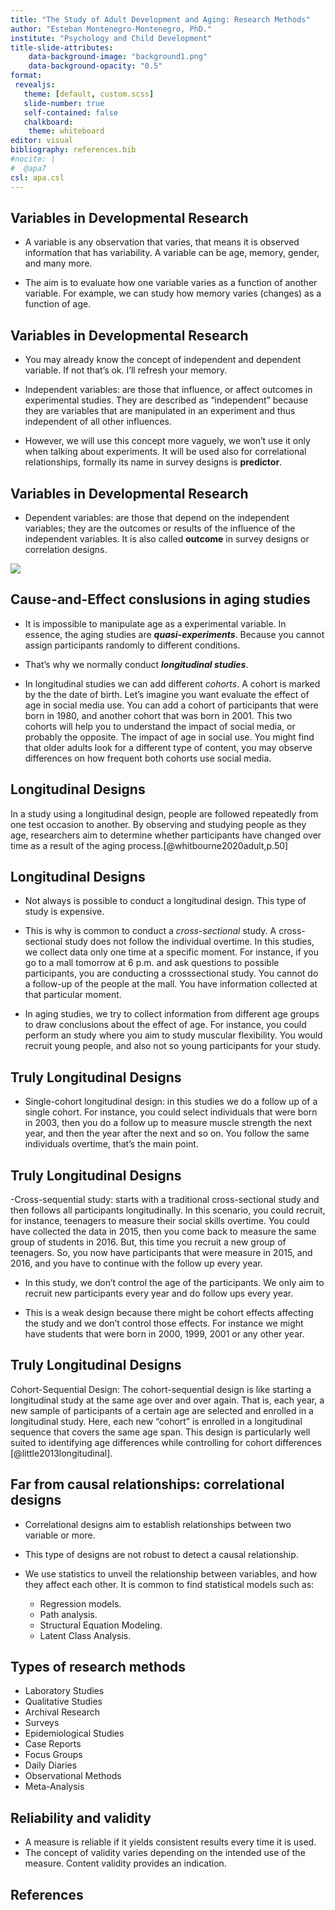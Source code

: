 ```yaml
---
title: "The Study of Adult Development and Aging: Research Methods"
author: "Esteban Montenegro-Montenegro, PhD."
institute: "Psychology and Child Development"
title-slide-attributes:
    data-background-image: "background1.png"
    data-background-opacity: "0.5"
format: 
 revealjs:
   theme: [default, custom.scss]
   slide-number: true
   self-contained: false
   chalkboard: 
    theme: whiteboard
editor: visual
bibliography: references.bib
#nocite: | 
#  @apa7
csl: apa.csl
---
```


## Variables in Developmental Research {.smaller .scrollable background-image="slide2.png" background-opacity="0.5"}

-   A variable is any observation that varies, that means it is observed information that has variability. A variable can be age, memory, gender, and many more.

-   The aim is to evaluate how one variable varies as a function of another variable. For example, we can study how memory varies (changes) as a function of age.

## Variables in Developmental Research {.smaller .scrollable background-image="slide2.png" background-opacity="0.5"}

-   You may already know the concept of independent and dependent variable. If not that's ok. I'll refresh your memory.

-   Independent variables: are those that influence, or affect outcomes in experimental studies. They are described as "independent" because they are variables that are manipulated in an experiment and thus independent of all other influences.

-   However, we will use this concept more vaguely, we won't use it only when talking about experiments. It will be used also for correlational relationships, formally its name in survey designs is **predictor**.

## Variables in Developmental Research {.smaller .scrollable background-image="slide2.png" background-opacity="0.5"}

-   Dependent variables: are those that depend on the independent variables; they are the outcomes or results of the influence of the independent variables. It is also called **outcome** in survey designs or correlation designs.

![](indepen.png){fig-alt="The picture has one rectangle labeled \"negative affect\" , there a arrow coming out of the rectangle, the arrow points to another rectangle labeled \"makes me buy more shoes\". The first rectangle has a header that says \"independent variable\", the second rectangle has a header that says \"dependent variable\"\"" fig-align="center"}

## Cause-and-Effect conslusions in aging studies {.smaller .scrollable background-image="slide2.png" background-opacity="0.5"}

-   It is impossible to manipulate age as a experimental variable. In essence, the aging studies are ***quasi-experiments***. Because you cannot assign participants randomly to different conditions.

-   That's why we normally conduct ***longitudinal studies***.

-   In longitudinal studies we can add different *cohorts*. A cohort is marked by the the date of birth. Let's imagine you want evaluate the effect of age in social media use. You can add a cohort of participants that were born in 1980, and another cohort that was born in 2001. This two cohorts will help you to understand the impact of social media, or probably the opposite. The impact of age in social use. You might find that older adults look for a different type of content, you may observe differences on how frequent both cohorts use social media.

## Longitudinal Designs {.smaller .scrollable background-image="slide2.png" background-opacity="0.5"}

In a study using a longitudinal design, people are followed repeatedly from one test occasion to another. By observing and studying people as they age, researchers aim to determine whether participants have changed over time as a result of the aging process.[@whitbourne2020adult,p.50]

## Longitudinal Designs {.smaller .scrollable background-image="slide2.png" background-opacity="0.5"}

-   Not always is possible to conduct a longitudinal design. This type of study is expensive.

-   This is why is common to conduct a *cross-sectional* study. A cross-sectional study does not follow the individual overtime. In this studies, we collect data only one time at a specific moment. For instance, if you go to a mall tomorrow at 6 p.m. and ask questions to possible participants, you are conducting a crosssectional study. You cannot do a follow-up of the people at the mall. You have information collected at that particular moment.

-   In aging studies, we try to collect information from different age groups to draw conclusions about the effect of age. For instance, you could perform an study where you aim to study muscular flexibility. You would recruit young people, and also not so young participants for your study.

## Truly Longitudinal Designs {.smaller .scrollable background-image="slide2.png" background-opacity="0.5"}

-   Single-cohort longitudinal design: in this studies we do a follow up of a single cohort. For instance, you could select individuals that were born in 2003, then you do a follow up to measure muscle strength the next year, and then the year after the next and so on. You follow the same individuals overtime, that's the main point.

## Truly Longitudinal Designs {.smaller .scrollable background-image="slide2.png" background-opacity="0.5"}

-Cross-sequential study: starts with a traditional cross-sectional study and then follows all participants longitudinally. In this scenario, you could recruit, for instance, teenagers to measure their social skills overtime. You could have collected the data in 2015, then you come back to measure the same group of students in 2016. But, this time you recruit a new group of teenagers. So, you now have participants that were measure in 2015, and 2016, and you have to continue with the follow up every year.

-   In this study, we don't control the age of the participants. We only aim to recruit new participants every year and do follow ups every year.

-   This is a weak design because there might be cohort effects affecting the study and we don't control those effects. For instance we might have students that were born in 2000, 1999, 2001 or any other year.

## Truly Longitudinal Designs {.smaller .scrollable background-image="slide2.png" background-opacity="0.5"}

Cohort-Sequential Design: The cohort-sequential design is like starting a longitudinal study at the same age over and over again. That is, each year, a new sample of participants of a certain age are selected and enrolled in a longitudinal study. Here, each new "cohort" is enrolled in a longitudinal sequence that covers the same age span. This design is particularly well suited to identifying age differences while controlling for cohort differences [@little2013longitudinal].

## Far from causal relationships: correlational designs {.smaller .scrollable background-image="slide2.png" background-opacity="0.5"}

-   Correlational designs aim to establish relationships between two variable or more.

-   This type of designs are not robust to detect a causal relationship.

-   We use statistics to unveil the relationship between variables, and how they affect each other. It is common to find statistical models such as:

    -   Regression models.
    -   Path analysis.
    -   Structural Equation Modeling.
    -   Latent Class Analysis.

## Types of research methods {.smaller .scrollable background-image="slide2.png" background-opacity="0.5"}

-   Laboratory Studies
-   Qualitative Studies
-   Archival Research
-   Surveys
-   Epidemiological Studies
-   Case Reports
-   Focus Groups
-   Daily Diaries
-   Observational Methods
-   Meta-Analysis

## Reliability and validity {.smaller .scrollable background-image="slide2.png" background-opacity="0.5"}

-   A measure is reliable if it yields consistent results every time it is used.
-   The concept of validity varies depending on the intended use of the measure. Content validity provides an indication.

## References {.smaller .scrollable background-image="slide2.png" background-opacity="0.5"}
